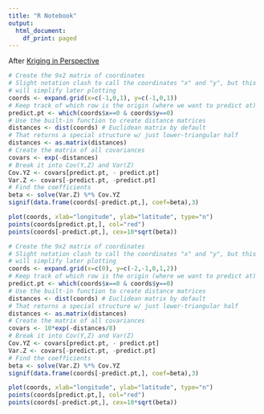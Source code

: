 ```yaml
---
title: "R Notebook"
output:
  html_document:
    df_print: paged
---
```


After [Kriging in Perspective](http://www.stat.cmu.edu/~cshalizi/kriging.pdf)

```r
# Create the 9x2 matrix of coordinates
# Slight notation clash to call the coordinates "x" and "y", but this
# will simplify later plotting
coords <- expand.grid(x=c(-1,0,1), y=c(-1,0,1))
# Keep track of which row is the origin (where we want to predict at)
predict.pt <- which(coords$x==0 & coords$y==0)
# Use the built-in function to create distance matrices
distances <- dist(coords) # Euclidean matrix by default
# That returns a special structure w/ just lower-triangular half
distances <- as.matrix(distances)
# Create the matrix of all covariances
covars <- exp(-distances)
# Break it into Cov(Y,Z) and Var(Z)
Cov.YZ <- covars[predict.pt, - predict.pt]
Var.Z <- covars[-predict.pt, -predict.pt]
# Find the coefficients
beta <- solve(Var.Z) %*% Cov.YZ
signif(data.frame(coords[-predict.pt,], coef=beta),3)
```

```r
plot(coords, xlab="longitude", ylab="latitude", type="n")
points(coords[predict.pt,], col="red")
points(coords[-predict.pt,], cex=10*sqrt(beta))
```

```r
# Create the 9x2 matrix of coordinates
# Slight notation clash to call the coordinates "x" and "y", but this
# will simplify later plotting
coords <- expand.grid(x=c(0), y=c(-2,-1,0,1,2))
# Keep track of which row is the origin (where we want to predict at)
predict.pt <- which(coords$x==0 & coords$y==0)
# Use the built-in function to create distance matrices
distances <- dist(coords) # Euclidean matrix by default
# That returns a special structure w/ just lower-triangular half
distances <- as.matrix(distances)
# Create the matrix of all covariances
covars <- 10*exp(-distances/8)
# Break it into Cov(Y,Z) and Var(Z)
Cov.YZ <- covars[predict.pt, - predict.pt]
Var.Z <- covars[-predict.pt, -predict.pt]
# Find the coefficients
beta <- solve(Var.Z) %*% Cov.YZ
signif(data.frame(coords[-predict.pt,], coef=beta),3)
```

```r
plot(coords, xlab="longitude", ylab="latitude", type="n")
points(coords[predict.pt,], col="red")
points(coords[-predict.pt,], cex=10*sqrt(beta))
```